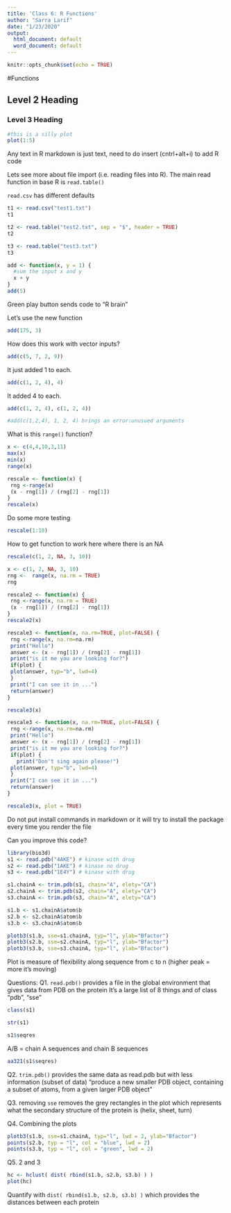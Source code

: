 ```yaml
---
title: 'Class 6: R Functions'
author: "Sarra Larif"
date: "1/23/2020"
output:
  html_document: default
  word_document: default
---
```


```r
knitr::opts_chunk$set(echo = TRUE)
```

#Functions

## Level 2 Heading

### Level 3 Heading

```r
#this is a silly plot
plot(1:5)
```
Any text in R markdown is just text, need to do insert (cntrl+alt+i) to add R code

Lets see more about file import (i.e. reading files into R). The main read function in base R is `read.table()`

`read.csv` has different defaults 

```r
t1 <- read.csv("test1.txt")
t1
```

```r
t2 <- read.table("test2.txt", sep = "$", header = TRUE)
t2
```

```r
t3 <- read.table("test3.txt")
t3
```

```r
add <- function(x, y = 1) {
  #sum the input x and y
  x + y
}
add(5)
```
Green play button sends code to "R brain"

Let's use the new function
```r
add(175, 3)
```

How does this work with vector inputs?
```r
add(c(5, 7, 2, 9))
```
It just added 1 to each.

```r
add(c(1, 2, 4), 4)
```
It added 4 to each. 

```r
add(c(1, 2, 4), c(1, 2, 4))
```

```r
#add(c(1,2,4), 1, 2, 4) brings an error:unusued arguments
```

What is this `range()` function?
```r
x <- c(4,4,10,3,11)
max(x)
min(x)
range(x)
```

```r
rescale <- function(x) {
 rng <-range(x)
 (x - rng[1]) / (rng[2] - rng[1])
}
rescale(x)
```

Do some more testing
```r
rescale(1:10)
```

How to get function to work here where there is an NA
```r
rescale(c(1, 2, NA, 3, 10))
```
```r
x <- c(1, 2, NA, 3, 10)
rng <-  range(x, na.rm = TRUE)
rng
```
```r
rescale2 <- function(x) {
 rng <-range(x, na.rm = TRUE)
 (x - rng[1]) / (rng[2] - rng[1])
}
rescale2(x)
```

```r
rescale3 <- function(x, na.rm=TRUE, plot=FALSE) {
 rng <-range(x, na.rm=na.rm)
 print("Hello")
 answer <- (x - rng[1]) / (rng[2] - rng[1])
 print("is it me you are looking for?")
 if(plot) {
 plot(answer, typ="b", lwd=4)
 }
 print("I can see it in ...")
 return(answer)
}

rescale3(x)
```

```r
rescale3 <- function(x, na.rm=TRUE, plot=FALSE) {
 rng <-range(x, na.rm=na.rm)
 print("Hello")
 answer <- (x - rng[1]) / (rng[2] - rng[1])
 print("is it me you are looking for?")
 if(plot) {
   print("Don't sing again please!")
 plot(answer, typ="b", lwd=4)
 }
 print("I can see it in ...")
 return(answer)
}

rescale3(x, plot = TRUE)
```

Do not put install commands in markdown or it will try to install the package every time you render the file

Can you improve this code?
```r
library(bio3d)
s1 <- read.pdb("4AKE") # kinase with drug
s2 <- read.pdb("1AKE") # kinase no drug
s3 <- read.pdb("1E4Y") # kinase with drug

s1.chainA <- trim.pdb(s1, chain="A", elety="CA")
s2.chainA <- trim.pdb(s2, chain="A", elety="CA")
s3.chainA <- trim.pdb(s3, chain="A", elety="CA")

s1.b <- s1.chainA$atom$b
s2.b <- s2.chainA$atom$b
s3.b <- s3.chainA$atom$b

plotb3(s1.b, sse=s1.chainA, typ="l", ylab="Bfactor")
plotb3(s2.b, sse=s2.chainA, typ="l", ylab="Bfactor")
plotb3(s3.b, sse=s3.chainA, typ="l", ylab="Bfactor")
```
Plot is measure of flexibility along sequence from c to n (higher peak = more it's moving)

Questions: 
Q1. `read.pdb()` provides a file in the global environment that gives data from PDB on the protein
It's a large list of 8 things and of class "pdb", "sse"
```r
class(s1)

str(s1)
```

```r
s1$seqres
```
A/B = chain A sequences and chain B sequences 

```r
aa321(s1$seqres)
```

Q2. `trim.pdb()` provides the same data as read.pdb but with less information (subset of data)
"produce a new smaller PDB object, containing a subset of atoms, from a given larger PDB object"

Q3. removing `sse` removes the grey rectangles in the plot which represents what the secondary structure of the protein is (helix, sheet, turn)

Q4. Combining the plots
```r
plotb3(s1.b, sse=s1.chainA, typ="l", lwd = 2, ylab="Bfactor")
points(s2.b, typ = "l", col = "blue", lwd = 2)
points(s3.b, typ = "l", col = "green", lwd = 2)
```

Q5. 2 and 3
```r
hc <- hclust( dist( rbind(s1.b, s2.b, s3.b) ) )
plot(hc)
```
Quantify with `dist( rbind(s1.b, s2.b, s3.b) )` which provides the distances between each protein